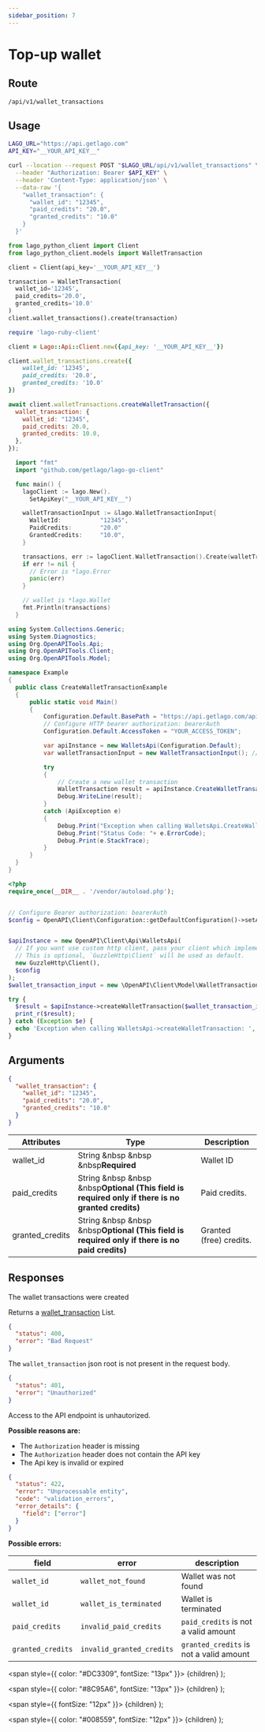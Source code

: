 ```yaml
---
sidebar_position: 7
---
```



# Top-up wallet

## Route

```curl title="POST"
/api/v1/wallet_transactions
```

## Usage

<Tabs groupId="prog-language">
  <TabItem value="curl" label="Curl" default>

  ```bash
  LAGO_URL="https://api.getlago.com"
  API_KEY="__YOUR_API_KEY__"

  curl --location --request POST "$LAGO_URL/api/v1/wallet_transactions" \
    --header "Authorization: Bearer $API_KEY" \
    --header 'Content-Type: application/json' \
    --data-raw '{
      "wallet_transaction": {
        "wallet_id": "12345",
        "paid_credits": "20.0",
        "granted_credits": "10.0"
      }
    }'
  ```
  </TabItem>

  <TabItem value="python" label="Python">

  ```python
  from lago_python_client import Client
  from lago_python_client.models import WalletTransaction

  client = Client(api_key='__YOUR_API_KEY__')

  transaction = WalletTransaction(
    wallet_id='12345',
    paid_credits='20.0',
    granted_credits='10.0'
  )
  client.wallet_transactions().create(transaction)
  ```
  </TabItem>

  <TabItem value="ruby" label="Ruby">

  ```ruby
  require 'lago-ruby-client'

  client = Lago::Api::Client.new({api_key: '__YOUR_API_KEY__'})

  client.wallet_transactions.create({
      wallet_id: '12345',
      paid_credits: '20.0',
      granted_credits: '10.0'
  })
  ```
  </TabItem>

  <TabItem value="javascript" label="Javascript">

  ```javascript
  await client.walletTransactions.createWalletTransaction({
    wallet_transaction: {
      wallet_id: "12345",
      paid_credits: 20.0,
      granted_credits: 10.0,
    },
  });
  ```
  </TabItem>

  <TabItem value="go" label="Go">

  ```go
    import "fmt"
    import "github.com/getlago/lago-go-client"

    func main() {
      lagoClient := lago.New().
        SetApiKey("__YOUR_API_KEY__")

      walletTransactionInput := &lago.WalletTransactionInput{
        WalletId:           "12345",
        PaidCredits:        "20.0"
        GrantedCredits:     "10.0",
      }

      transactions, err := lagoClient.WalletTransaction().Create(walletTransactionInput)
      if err != nil {
        // Error is *lago.Error
        panic(err)
      }

      // wallet is *lago.Wallet
      fmt.Println(transactions)
    }
  ```

  </TabItem>

  <TabItem value="csharp" label="C#">

  ```csharp
using System.Collections.Generic;
using System.Diagnostics;
using Org.OpenAPITools.Api;
using Org.OpenAPITools.Client;
using Org.OpenAPITools.Model;

namespace Example
{
    public class CreateWalletTransactionExample
    {
        public static void Main()
        {
            Configuration.Default.BasePath = "https://api.getlago.com/api/v1";
            // Configure HTTP bearer authorization: bearerAuth
            Configuration.Default.AccessToken = "YOUR_ACCESS_TOKEN";

            var apiInstance = new WalletsApi(Configuration.Default);
            var walletTransactionInput = new WalletTransactionInput(); // WalletTransactionInput | Wallet transaction payload

            try
            {
                // Create a new wallet transaction
                WalletTransaction result = apiInstance.CreateWalletTransaction(walletTransactionInput);
                Debug.WriteLine(result);
            }
            catch (ApiException e)
            {
                Debug.Print("Exception when calling WalletsApi.CreateWalletTransaction: " + e.Message );
                Debug.Print("Status Code: "+ e.ErrorCode);
                Debug.Print(e.StackTrace);
            }
        }
    }
}
  ```

  </TabItem>

  <TabItem value="php" label="PHP">

  ```php
<?php
require_once(__DIR__ . '/vendor/autoload.php');


// Configure Bearer authorization: bearerAuth
$config = OpenAPI\Client\Configuration::getDefaultConfiguration()->setAccessToken('YOUR_ACCESS_TOKEN');


$apiInstance = new OpenAPI\Client\Api\WalletsApi(
    // If you want use custom http client, pass your client which implements `GuzzleHttp\ClientInterface`.
    // This is optional, `GuzzleHttp\Client` will be used as default.
    new GuzzleHttp\Client(),
    $config
);
$wallet_transaction_input = new \OpenAPI\Client\Model\WalletTransactionInput(); // \OpenAPI\Client\Model\WalletTransactionInput | Wallet transaction payload

try {
    $result = $apiInstance->createWalletTransaction($wallet_transaction_input);
    print_r($result);
} catch (Exception $e) {
    echo 'Exception when calling WalletsApi->createWalletTransaction: ', $e->getMessage(), PHP_EOL;
}
  ```

  </TabItem>
</Tabs>

## Arguments

```json
{
  "wallet_transaction": {
    "wallet_id": "12345",
    "paid_credits": "20.0",
    "granted_credits": "10.0"
  }
}
```

| Attributes | Type | Description |
|--|--|--|
| wallet_id | String &nbsp &nbsp &nbsp<Required>**Required**</Required> | Wallet ID |
| paid_credits | String &nbsp &nbsp &nbsp<Optional>**Optional (This field is required only if there is no granted credits)**</Optional> | Paid credits. |
| granted_credits | String &nbsp &nbsp &nbsp<Optional>**Optional (This field is required only if there is no paid credits)**</Optional> | Granted (free) credits. |
## Responses

<Tabs>
  <TabItem value="200" label="HTTP 200" default>
  The wallet transactions were created

  Returns a [wallet_transaction](./wallet-transaction-object) List.
  </TabItem>

  <TabItem value="400" label="HTTP 400">

  ```json
  {
    "status": 400,
    "error": "Bad Request"
  }
  ```

  The `wallet_transaction` json root is not present in the request body.
  </TabItem>

  <TabItem value="401" label="HTTP 401">

  ```json
  {
    "status": 401,
    "error": "Unauthorized"
  }
  ```

  Access to the API endpoint is unhautorized.

  **Possible reasons are:**
  * The `Authorization` header is missing
  * The `Authorization` header does not contain the API key
  * The Api key is invalid or expired


  </TabItem>

  <TabItem value="422" label="HTTP 422">

  ```json
  {
    "status": 422,
    "error": "Unprocessable entity",
    "code": "validation_errors",
    "error_details": {
      "field": ["error"]
    }
  }
  ```

  **Possible errors:**

  | field | error | description |
  |--|--|--|
  | `wallet_id` | `wallet_not_found` | Wallet was not found |
  | `wallet_id` | `wallet_is_terminated` | Wallet is terminated |
  | `paid_credits` | `invalid_paid_credits` | `paid_credits` is not a valid amount |
  | `granted_credits` | `invalid_granted_credits` | `granted_credits` is not a valid amount |

  </TabItem>
</Tabs>



  <span
    style={{
      color: "#DC3309",
      fontSize: "13px"
    }}>
    {children}
  </span>
);

  <span
    style={{
      color: "#8C95A6",
      fontSize: "13px"
    }}>
    {children}
  </span>
);

  <span
    style={{
      fontSize: "12px"
    }}>
    {children}
  </span>
);

  <span
    style={{
      color: "#008559",
      fontSize: "12px"
    }}>
    {children}
  </span>
);
